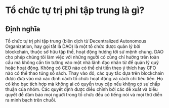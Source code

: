 # Tổ chức tự trị phi tập trung là gì?

## Định nghĩa

Tổ chức tự trị phi tập trung (biên dịch từ Decentralized Autonomous Organization, hay gọi tắt là DAO) là một tổ chức được quản lý bởi blockchain, thuộc sở hữu tập thể, hoạt động hướng tới sứ mệnh chung. DAO cho phép chúng tôi làm việc với những người có cùng chí hướng trên toàn cầu mà không cần tin tưởng vào một nhà lãnh đạo nhân từ để quản lý quỹ hoặc hoạt động. Không có CEO nào có thể chi tiền theo ý thích hay CFO nào có thể thao túng sổ sách. Thay vào đó, các quy tắc dựa trên blockchain được đưa vào mã xác định cách tổ chức hoạt động và cách chi tiêu tiền. Họ có kho bạc tích hợp mà không ai có quyền truy cập nếu không có sự chấp thuận của nhóm. Các quyết định được điều chỉnh bởi các đề xuất và biểu quyết để đảm bảo mọi người trong tổ chức đều có tiếng nói và mọi thứ diễn ra minh bạch trên chuỗi.